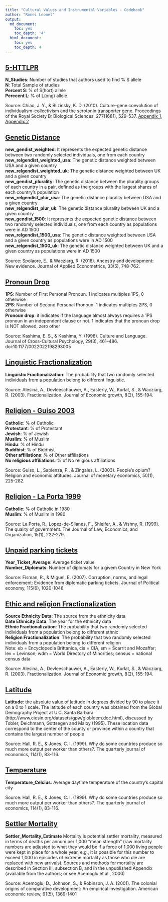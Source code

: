 ```yaml
---
title: "Cultural Values and Instrumental Variables - Codebook"
author: "Ronei Leonel"
output:
  md_document:
    toc: yes
    toc_depth: '4'
  html_document:
    toc: yes
    toc_depth: 4
---
```

  
## [5-HTTLPR](#5HTTLPR)  
  
**N_Studies**: Number of studies that authors used to find % S allele  
**N**: Total Sample of studies  
**Percent S**: % of S(hort) allele  
**Perccent L**: % of L(ong) allele  

Source: Chiao, J. Y., & Blizinsky, K. D. (2010). Culture–gene coevolution of individualism–collectivism and the serotonin transporter gene. Proceedings of the Royal Society B: Biological Sciences, 277(1681), 529-537. [Appendix 1](https://royalsocietypublishing.org/action/downloadSupplement?doi=10.1098%2Frspb.2009.1650&file=rspb20091650supp4.pdf), [Appendix 2](https://royalsocietypublishing.org/action/downloadSupplement?doi=10.1098%2Frspb.2009.1650&file=rspb20091650supp1.doc)  
  
## [Genetic Distance](#distance)  

**new_gendist_weighted**: It represents the expected genetic distance between two randomly selected individuals, one from each country  
**new_relgendist_weighted_usa**: The genetic distance weighted between USA and a given country  
**new_relgendist_weighted_uk**: The genetic distance weighted between UK and a given country  
**new_gendist_plurality**: The genetic distance between the plurality groups of each country in a pair, defined as the groups with the largest shares of each country's population  
**new_relgendist_plur_usa**: The genetic distance plurality between USA and a given country  
**new_relgendist_plur_uk**: The genetic distance plurality between UK and a given country  
**new_gendist_1500**: It represents the expected genetic distance between two randomly selected individuals, one from each country as populations were in AD 1500  
**new_relgendist_1500_usa**: The genetic distance weighted between USA and a given country as populations were in AD 1500  
**new_relgendist_1500_uk**: The genetic distance weighted between UK and a given country as populations were in AD 1500    

Source: Spolaore, E., & Wacziarg, R. (2018). Ancestry and development: New evidence. Journal of Applied Econometrics, 33(5), 748-762.
  
## [Pronoun Drop](#language1)  

**1PS**: Number of First Personal Pronoun. 1 indicates multiples 1PS, 0 otherwise  
**2PS**: Number of Second Personal Pronoun. 1 indicates multiples 2PS, 0 otherwise  
**Pronoun drop**: it indicates if the language almost always requires a 1PS pronoun in an independent clause or not. 1 indicates that the pronoun drop is NOT allowed, zero other  
  
Source: Kashima, E. S., & Kashima, Y. (1998). Culture and Language. Journal of Cross-Cultural Psychology, 29(3), 461–486. doi:10.1177/0022022198293005

## [Linguistic Fractionalization](#language2)  
  
**Linguistic Fractionalization**: The probability that two randomly selected individuals from a population belong to different linguistic.

Source: Alesina, A., Devleeschauwer, A., Easterly, W., Kurlat, S., & Wacziarg, R. (2003). Fractionalization. Journal of Economic growth, 8(2), 155-194.   
  
## [Religion - Guiso 2003](#Religion1)  
  
**Catholic**: % of Catholic  
**Protestant**:  % of Protestant  
**Jewish**: % of Jewish  
**Muslim**: % of Muslim  
**Hindu**: % of Hindu  
**Buddhist**: % of Biddhist  
**Other affiliations**: % of Other affiliations  
**No religious affiliations**: % of No religious affiliations  

Source: Guiso, L., Sapienza, P., & Zingales, L. (2003). People's opium? Religion and economic attitudes. Journal of monetary economics, 50(1), 225-282.  

## [Religion - La Porta 1999](#Religion2)  

**Catholic**: % of Catholic in 1980  
**Muslim**: % of Muslim in 1980  

Source: La Porta, R., Lopez-de-Silanes, F., Shleifer, A., & Vishny, R. (1999). The quality of government. The Journal of Law, Economics, and Organization, 15(1), 222-279.

  
## [Unpaid parking tickets](#ticket)

**Year_Ticket_Average**: Average ticket value   
**Number_Diplomats**: Number of diplomats for a givem Country in New York  

Source: Fisman, R., & Miguel, E. (2007). Corruption, norms, and legal enforcement: Evidence from diplomatic parking tickets. Journal of Political economy, 115(6), 1020-1048.  

## [Ethic and religion Fractionalization](#fractionalization)  

**Source Ethnicity Data**: The source from the ethnicity data  
**Date Ethnicity Data**: The year for the ethnicity data  
**Ethnic Fractionalization**: The probability that two randomly selected individuals from a population belong to different ethnic   
**Religion Fractionalization**: The probability that two randomly selected individuals from a population belong to different religion   
Note: eb = Encyclopedia Brittanica, cia = CIA, sm = Scarrit and Mozaffar; lev = Levinson; wdm = World Directory of Minorities; census = national census data   
  
Source: Alesina, A., Devleeschauwer, A., Easterly, W., Kurlat, S., & Wacziarg, R. (2003). Fractionalization. Journal of Economic growth, 8(2), 155-194.   


## [Latitude](#latitude)  

**Latitude**: the absolute value of latitude in degrees divided by 90 to place it on a 0 to 1 scale. The latitude of each country was obtained from the Global Demography Project at U.C. Santa Barbara (http://www.ciesin.org/datasets/gpw/globldem.doc.html), discussed by Tobler, Deichmann, Gottsegen and Maloy (1995). These location data correspond to the center of the county or province within a country that contains the largest number of people  
  
Source: Hall, R. E., & Jones, C. I. (1999). Why do some countries produce so much more output per worker than others?. The quarterly journal of economics, 114(1), 83-116.  

## [Temperature](#Temperature)  

**Temperature_Celcius**: Average daytime temperature of the country’s capital city 
  
Source: Hall, R. E., & Jones, C. I. (1999). Why do some countries produce so much more output per worker than others?. The quarterly journal of economics, 114(1), 83-116. 

## [Settler Mortality](#mortality)  

**Settler_Mortality_Estimate** Mortality is potential settler mortality, measured in terms of deaths per annum per 1,000 “mean strength” (raw mortality numbers are adjusted to what they would be if a force of 1,000 living people were kept in place for a whole year, e.g., it is possible for this number to exceed 1,000 in episodes of extreme mortality as those who die are replaced with new arrivals). Sources and methods for mortality are described in Section III, subsection B, and in the unpublished Appendix (available from the authors; or see Acemoglu et al., 2000)  
  
Source: Acemoglu, D., Johnson, S., & Robinson, J. A. (2001). The colonial origins of comparative development: An empirical investigation. American economic review, 91(5), 1369-1401  
